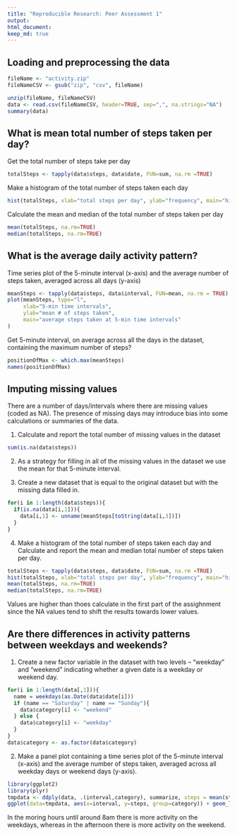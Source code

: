 ```yaml
---
title: "Reproducible Research: Peer Assessment 1"
output: 
html_document:
keep_md: true
---
```



## Loading and preprocessing the data

```r

fileName <- "activity.zip"
fileNameCSV <- gsub("zip", "csv", fileName)

unzip(fileName, fileNameCSV)
data <- read.csv(fileNameCSV, header=TRUE, sep=",", na.strings="NA")
summary(data)
```

## What is mean total number of steps taken per day?

Get the total number of steps take per day

```r
totalSteps <- tapply(data$steps, data$date, FUN=sum, na.rm =TRUE)
```

Make a histogram of the total number of steps taken each day

```r
hist(totalSteps, xlab="total steps per day", ylab="frequency", main="histogram of total steps per day")
```

Calculate the mean and median of the total number of steps taken per day

```r
mean(totalSteps, na.rm=TRUE)
median(totalSteps, na.rm=TRUE)
```

## What is the average daily activity pattern?

Time series plot of the 5-minute interval (x-axis) and the average number of steps taken, averaged across all days (y-axis)

```r
meanSteps <- tapply(data$steps, data$interval, FUN=mean, na.rm = TRUE)
plot(meanSteps, type="l", 
     xlab="5-min time intervals", 
     ylab="mean # of steps taken", 
     main="average steps taken at 5-min time intervals"
)
```

Get 5-minute interval, on average across all the days in the dataset, containing the maximum number of steps?

```r
positionOfMax <- which.max(meanSteps)
names(positionOfMax)
```

## Imputing missing values

There are a number of days/intervals where there are missing values (coded as NA). The presence of missing days may introduce bias into some calculations or summaries of the data.

1. Calculate and report the total number of missing values in the dataset

```r
sum(is.na(data$steps))
```

2. As a strategy for filling in all of the missing values in the dataset we use the mean for that 5-minute interval.

3. Create a new dataset that is equal to the original dataset but with the missing data filled in.

```r
for(i in 1:length(data$steps)){
  if(is.na(data[i,1])){
    data[i,1] <- unname(meanSteps[toString(data[i,3])])
  }
}
```

4. Make a histogram of the total number of steps taken each day and Calculate and report the mean and median total number of steps taken per day. 

```r
totalSteps <- tapply(data$steps, data$date, FUN=sum, na.rm =TRUE)
hist(totalSteps, xlab="total steps per day", ylab="frequency", main="histogram of total steps per day")
mean(totalSteps, na.rm=TRUE)
median(totalSteps, na.rm=TRUE)
```

Values are higher than thoes calculate in the first part of the assighnment since the NA values tend to shift the results towards lower values.

## Are there differences in activity patterns between weekdays and weekends?

1. Create a new factor variable in the dataset with two levels – “weekday” and “weekend” indicating whether a given date is a weekday or weekend day.

```r
for(i in 1:length(data[,1])){
  name = weekdays(as.Date(data$date[i]))
  if (name == "Saturday" | name == "Sunday"){
    data$category[i] <- "weekend"
  } else {
    data$category[i] <- "weekday"
  }
}
data$category <- as.factor(data$category)
```

2. Make a panel plot containing a time series plot  of the 5-minute interval (x-axis) and the average number of steps taken, averaged across all weekday days or weekend days (y-axis). 

```r
library(ggplot2)
library(plyr)
tmpdata <- ddply(data, .(interval,category), summarize, steps = mean(steps, na.rm=TRUE))
ggplot(data=tmpdata, aes(x=interval, y=steps, group=category)) + geom_line()+ facet_wrap(~ category, nrow=2)
```

In the moring hours until around 8am there is more activity on the weekdays, whereas in the afternoon there is more activity on the weekend. 